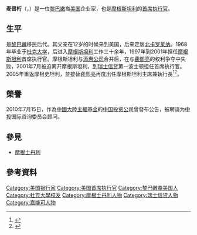 '''麦晋桁'''（{{lang-en|John J. Mack}}，{{bd|1944年}}）是一位[[黎巴嫩|黎巴嫩]]裔[[美国|美国]]企业家，也是[[摩根斯坦利|摩根斯坦利]]的[[首席执行官|首席执行官]]。

==生平==
是[[黎巴嫩|黎巴嫩]]移民后代。其父亲在12岁的时候来到美国，后来定居[[北卡罗莱纳|北卡罗莱纳]]。1968年毕业于[[杜克大学|杜克大学]]，后进入[[摩根斯坦利|摩根斯坦利]]工作三十余年，1997年到2001年担任[[摩根斯坦利|摩根斯坦利]]首席执行官。摩根斯坦利与[[添惠公司|添惠公司]]合并后，在与[[裴熙亮|裴熙亮]]的权利争夺中失败，2001年7月被迫离开摩根斯坦利，到[[瑞士信贷|瑞士信贷]]第一波士顿担任首席执行官。2005年重返摩根史坦利，並接替[[裴熙亮|裴熙亮]]再度出任摩根斯坦利主席兼執行長<ref name="中国新闻网_梳理天下新闻 2008">{{cite web | title=大摩高盛变身银行控股　独立投行业走向没落 | website=中国新闻网_梳理天下新闻 | date=2008-09-23 | url=http://www.chinanews.com/cj/gjcj/news/2008/09-23/1390823.shtml | language=zh | access-date=2021-01-16}}</ref><ref name="chinanews.com 2008">{{cite web | title=情非得已：年底分红美国金融企业高管不敢拿 | website=chinanews.com | date=2008-11-19 | url=http://www.chinanews.com/cj/gjcj/news/2008/11-19/1454766.shtml | language=zh | access-date=2021-01-16}}</ref>。

== 榮譽 ==
2010年7月15日，作為[[中國大陸|中國大陸]][[主權基金|主權基金]]的[[中国投资公司|中国投资公司]]曾發布公告，被聘请为[[中投|中投]]国际咨询委员会顾问。

== 參見 ==
* [[摩根士丹利|摩根士丹利]]

== 參考資料 ==
{{reflist}}

{{DEFAULTSORT:Mack, John J.}}
[[Category:美国银行家|Category:美国银行家]]
[[Category:美国首席执行官|Category:美国首席执行官]]
[[Category:黎巴嫩裔美国人|Category:黎巴嫩裔美国人]]
[[Category:杜克大學校友|Category:杜克大學校友]]
[[Category:摩根士丹利人物|Category:摩根士丹利人物]]
[[Category:瑞士信贷人物|Category:瑞士信贷人物]]
[[Category:嘉能可人物|Category:嘉能可人物]]


{{企业家小作品}}